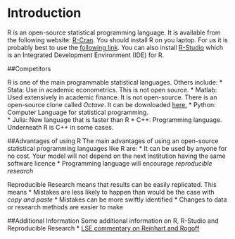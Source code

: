 # Introduction {#intro}

R is an open-source statistical programming language.  It is available from the following website: [R-Cran](http://www.r-project.org/). You should install R on you laptop.  For us it is probably best to use the [following link](http://www.stats.bris.ac.uk/R/).  You can also install [R-Studio](https://www.rstudio.com/) which is an Integrated Development Environment (IDE) for R. 

##Competitors

R is one of the main programmable statistical languages.  Others include:
* Stata:  Use in academic econometrics. This is not open source.
* Matlab:  Used extensively in academic finance.  It is not open-source.  There is an open-source clone called *Octave*.  It can be downloaded [here.](https://www.gnu.org/software/octave/)
* Python: Computer Language for statistical programming.  
* Julia:  New language that is faster than R
* C++:  Programming language.  Underneath R is C++ in some cases. 

##Advantages of using R
The main advantages of using an open-source statistical programming languages like R are:
* It can be used by anyone for no cost.  Your model will not depend on the next institution having the same software licence
* Programming language will encourage *reproducible research*

Reproducible Research means that results can be easily replicated.  This means
* Mistakes are less likely to happen than would be the case with *copy and paste*
* Mistakes can be more swiftly identified
* Changes to data or research methods are easier to make

##Additional Information
Some additional information on R, R-Studio and Reproducible Research 
* [LSE commentary on Reinhart and Rogoff](http://blogs.lse.ac.uk/impactofsocialsciences/2013/10/23/open-data-in-economics-the-basis-of-reproducible-research/)
